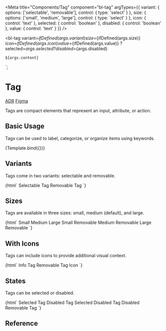 
<Meta
  title="Components/Tag"
  component="bl-tag"
  argTypes={{
    variant: {
      options: ['selectable', 'removable'],
      control: { type: 'select' }
    },
    size: {
      options: ['small', 'medium', 'large'],
      control: { type: 'select' }
    },
    icon: {
      control: 'text'
    },
    selected: {
      control: 'boolean'
    },
    disabled: {
      control: 'boolean'
    },
    value: {
      control: 'text'
    }
  }}
/>

  <bl-tag
    variant=${ifDefined(args.variant)}
    size=${ifDefined(args.size)}
    icon=${ifDefined(args.icon)}
    value=${ifDefined(args.value)}
    ?selected=${args.selected}
    ?disabled=${args.disabled}
  >
    ${args.content}
  </bl-tag>
`;

# Tag

<bl-badge icon="document">[ADR](https://github.com/Trendyol/baklava/pull/955)</bl-badge>
<bl-badge icon="puzzle">[Figma](https://www.figma.com/file/RrcLH0mWpuIy4vwuTlDeKN/Baklava-Design-Guide)</bl-badge>

Tags are compact elements that represent an input, attribute, or action.

## Basic Usage

Tags can be used to label, categorize, or organize items using keywords.

<Canvas>
  <Story name="Default" args={{ content: 'Default Tag' }}>
    {Template.bind({})}
  </Story>
</Canvas>

## Variants

Tags come in two variants: selectable and removable.

<Canvas>
  <Story name="Variants">
    {html`
      <bl-tag variant="selectable">Selectable Tag</bl-tag>
      <bl-tag variant="removable">Removable Tag</bl-tag>
    `}
  </Story>
</Canvas>

## Sizes

Tags are available in three sizes: small, medium (default), and large.

<Canvas>
  <Story name="Sizes">
    {html`
      <bl-tag size="small">Small</bl-tag>
      <bl-tag size="medium">Medium</bl-tag>
      <bl-tag size="large">Large</bl-tag>
      <bl-tag size="small" variant="removable">Small Removable</bl-tag>
      <bl-tag size="medium" variant="removable">Medium Removable</bl-tag>
      <bl-tag size="large" variant="removable">Large Removable</bl-tag>
    `}
  </Story>
</Canvas>

## With Icons

Tags can include icons to provide additional visual context.

<Canvas>
  <Story name="With Icons">
    {html`
      <bl-tag icon="info">Info Tag</bl-tag>
      <bl-tag variant="removable" icon="heart_fill">Removable Tag Icon</bl-tag>
    `}
  </Story>
</Canvas>

## States

Tags can be selected or disabled.

<Canvas>
  <Story name="States">
    {html`
      <bl-tag variant="selectable" selected>Selected Tag</bl-tag>
      <bl-tag disabled>Disabled Tag</bl-tag>
      <bl-tag variant="selectable" selected disabled>Selected Disabled Tag</bl-tag>
      <bl-tag variant="removable" disabled>Disabled Removable Tag</bl-tag>
    `}
  </Story>
</Canvas>

## Reference

<ArgsTable of="bl-tag" />
